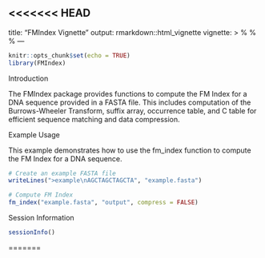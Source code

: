 <<<<<<< HEAD
---
title: "FMIndex Vignette"
output: rmarkdown::html_vignette
vignette: >
  %\VignetteIndexEntry{FMIndex Vignette}
  %\VignetteEngine{knitr::rmarkdown}
  %\VignetteEncoding{UTF-8}
---

```r
knitr::opts_chunk$set(echo = TRUE)
library(FMIndex)
```

Introduction

The FMIndex package provides functions to compute the FM Index for a DNA sequence provided in a FASTA file. This includes computation of the Burrows-Wheeler Transform, suffix array, occurrence table, and C table for efficient sequence matching and data compression.

Example Usage

This example demonstrates how to use the fm_index function to compute the FM Index for a DNA sequence.

```r
# Create an example FASTA file
writeLines(">example\nAGCTAGCTAGCTA", "example.fasta")

# Compute FM Index
fm_index("example.fasta", "output", compress = FALSE)
```

Session Information

```r
sessionInfo()
```

=======





